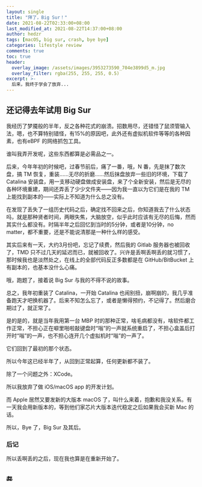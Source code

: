 ```yaml
---
layout: single
title: "拜了，Big Sur！"
date: 2021-08-22T02:33:00+08:00
last_modified_at: 2021-08-22T14:37:00+08:00
author: hedzr
tags: [macOS, big sur, crash, bye bye]
categories: lifestyle review
comments: true
toc: true
header:
  overlay_image: /assets/images/3953273590_704e3899d5_m.jpg
  overlay_filter: rgba(255, 255, 255, 0.5)
excerpt: >-
  后来，我终于学会了放弃...
---
```


## 还记得去年试用 Big Sur

我经历了梦魇般的半年，反之各种花式的崩溃。招数用尽，还错怪了鼠须管输入法，嗯，也不算特别错怪，有15%的原因吧，此外还有虚拟机软件等等的各种因素，也有eBPF 的网络抓包工具。

谁叫我弄开发呢，这些东西都算是必需品之一。

后来，今年年初的时候吧，过春节前后，痛了一番，哦，N 番，先是抹了数次盘，搞 TM 恢复，重装……无尽的折磨……然后抹盘放弃一些旧的环境，下载了 Catalina 安装盘，用一支移动硬盘做成安装盘，来了个全新安装，然后是无尽的各种环境重建，期间还弄丢了少少文件夹——因为我一直以为它们是在我的 TM 上能找到副本的——实际上不知道为什么总之没有。

在发现了丢失了一组历史代码之后，确定找不回来之后，你知道我去了什么状态吗，就是那种贤者时间，两眼失焦，大脑放空，似乎此时应该有无尽的后悔，然而其实什么都没有。时隔半年之后回忆到当时的5分钟，或者是10分钟，no matter，都不重要，还是不能说清那是一种什么样的感受。

其实后来有一天，大约3月份吧，忘记了续费，然后我的 Gitlab 服务器也被回收了，TMD 只不过几天的延迟而已，就被回收了。兴许是丢啊丢啊丢的就习惯了，那时候我也是淡然处之，在线上的全部代码反正多数都是在 GitHub/BitBucket 上有副本的，也基本没什么心痛。

哦，跑题了，接着说 Big Sur 与我的不得不说的故事。

总之，我年初重装了 Catalina，一开始 Catalina 也闹别扭，崩啊崩的，我几乎准备跑天才吧换机器了。后来不知怎么忘了，或者是懒得预约，不记得了。然后磨合期过了，就正常了。

是的是的，就是当年我用第一台 MBP 时的那种正常，啥毛病都没有，啥软件都工作正常，不担心正在噼里啪啦敲键盘时“嗡”的一声就系统重启了，不担心盒盖后打开时“嗡”的一声，也不担心连开几个虚拟机时“嗡”的一声了。

它们回到了最初的那个状态。

所以今年这已经半年了，从回到正常起算，任何更新都不装了。

除了一个问题之外：XCode。

所以我放弃了做 iOS/macOS app 的开发计划。

而 Apple 居然又要发新的大版本 macOS 了，叫什么来着，抱歉和我没关系。有一天我会用新版本的，等到他们家芯片大版本迭代稳定之后如果我会买新 Mac 的话。

所以，Bye 了，Big Sur 及其后。

### 后记

所以丢啊丢的之后，现在我也算是在重新开始了。

## 🔚
